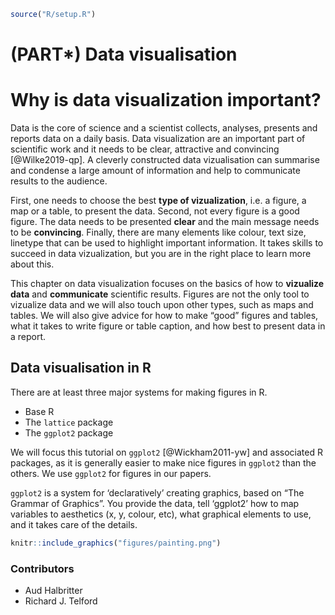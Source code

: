 ``` r
source("R/setup.R")
```

# (PART\*) Data visualisation{-}

# Why is data visualization important?

Data is the core of science and a scientist collects, analyses, presents and reports data on a daily basis.
Data visualization are an important part of scientific work and it needs to be clear, attractive and convincing [@Wilke2019-qp].
A cleverly constructed data vizualisation can summarise and condense a large amount of information and help to communicate results to the audience.

First, one needs to choose the best **type of vizualization**, i.e. a figure, a map or a table, to present the data.
Second, not every figure is a good figure.
The data needs to be presented **clear** and the main message needs to be **convincing**.
Finally, there are many elements like colour, text size, linetype that can be used to highlight important information.
It takes skills to succeed in data vizualization, but you are in the right place to learn more about this.

This chapter on data visualization focuses on the basics of how to **vizualize data** and **communicate** scientific results.
Figures are not the only tool to vizualize data and we will also touch upon other types, such as maps and tables.
We will also give advice for how to make "good" figures and tables, what it takes to write figure or table caption, and how best to present data in a report.

## Data visualisation in R

There are at least three major systems for making figures in R.

- Base R
- The `lattice` package
- The `ggplot2` package

We will focus this tutorial on `ggplot2` [@Wickham2011-yw] and associated R packages, as it is generally easier to make nice figures in `ggplot2` than the others.
We use `ggplot2` for figures in our papers.

`ggplot2` is a system for 'declaratively' creating graphics, based on "The Grammar of Graphics". 
You provide the data, tell 'ggplot2' how to map variables to aesthetics (x, y, colour, etc), what graphical elements to use, and it takes care of the details.

```r
knitr::include_graphics("figures/painting.png")
```

### Contributors {- .contributors .toc-ignore}

 - Aud Halbritter
 - Richard J. Telford 